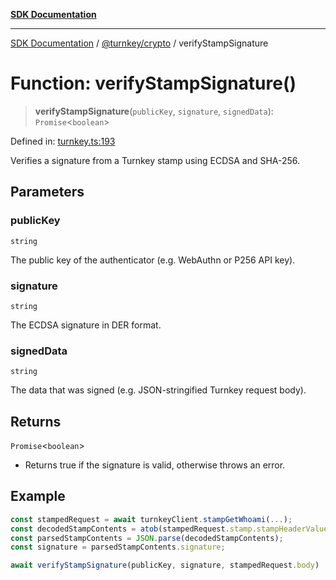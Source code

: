 [**SDK Documentation**](../../../README.mdx)

***

[SDK Documentation](../../../packages.mdx) / [@turnkey/crypto](../README.mdx) / verifyStampSignature

# Function: verifyStampSignature()

> **verifyStampSignature**(`publicKey`, `signature`, `signedData`): `Promise`\<`boolean`\>

Defined in: [turnkey.ts:193](https://github.com/tkhq/sdk/blob/3a88af7d1d927c6022706911d6af0f92f1440e00/packages/crypto/src/turnkey.ts#L193)

Verifies a signature from a Turnkey stamp using ECDSA and SHA-256.

## Parameters

### publicKey

`string`

The public key of the authenticator (e.g. WebAuthn or P256 API key).

### signature

`string`

The ECDSA signature in DER format.

### signedData

`string`

The data that was signed (e.g. JSON-stringified Turnkey request body).

## Returns

`Promise`\<`boolean`\>

- Returns true if the signature is valid, otherwise throws an error.

## Example

```ts
const stampedRequest = await turnkeyClient.stampGetWhoami(...);
const decodedStampContents = atob(stampedRequest.stamp.stampHeaderValue);
const parsedStampContents = JSON.parse(decodedStampContents);
const signature = parsedStampContents.signature;

await verifyStampSignature(publicKey, signature, stampedRequest.body)
```

